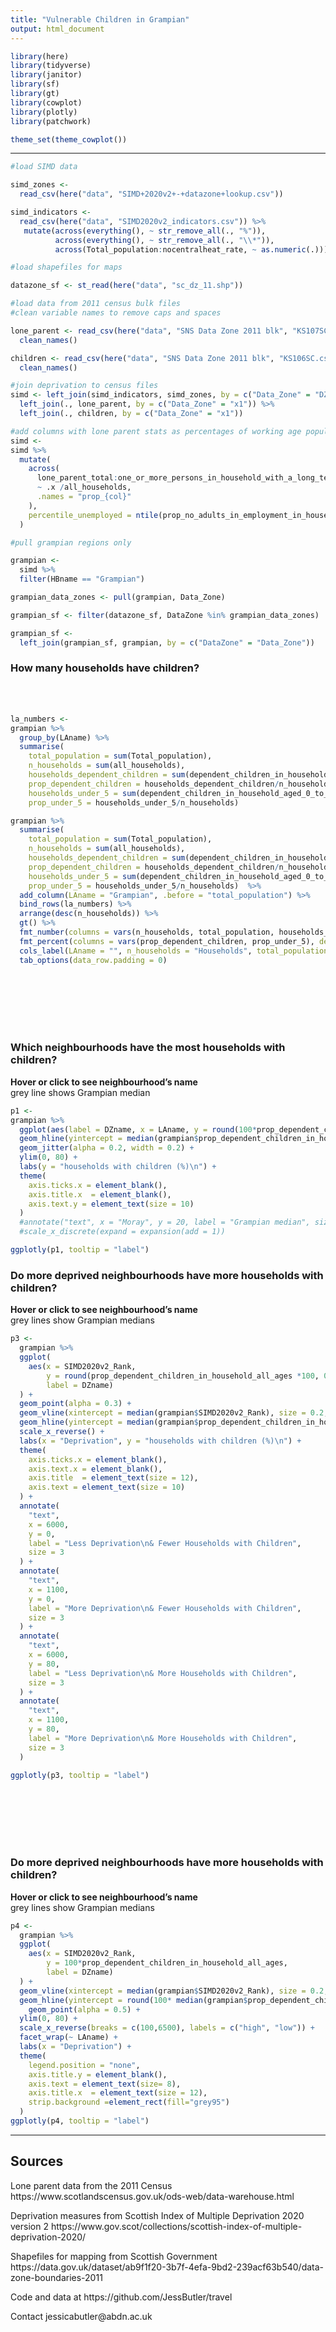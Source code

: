 ```yaml
---
title: "Vulnerable Children in Grampian"
output: html_document
---
```


```r
library(here)
library(tidyverse)
library(janitor)
library(sf)
library(gt)
library(cowplot)
library(plotly)
library(patchwork)

theme_set(theme_cowplot())
```
 

-----

```r
#load SIMD data

simd_zones <- 
  read_csv(here("data", "SIMD+2020v2+-+datazone+lookup.csv")) 

simd_indicators <- 
  read_csv(here("data", "SIMD2020v2_indicators.csv")) %>%
   mutate(across(everything(), ~ str_remove_all(., "%")),
          across(everything(), ~ str_remove_all(., "\\*")),
          across(Total_population:nocentralheat_rate, ~ as.numeric(.)))

#load shapefiles for maps

datazone_sf <- st_read(here("data", "sc_dz_11.shp"))

#load data from 2011 census bulk files
#clean variable names to remove caps and spaces

lone_parent <- read_csv(here("data", "SNS Data Zone 2011 blk", "KS107SC.csv")) %>% 
  clean_names()

children <- read_csv(here("data", "SNS Data Zone 2011 blk", "KS106SC.csv")) %>% 
  clean_names()
```

```r
#join deprivation to census files
simd <- left_join(simd_indicators, simd_zones, by = c("Data_Zone" = "DZ")) %>%
  left_join(., lone_parent, by = c("Data_Zone" = "x1")) %>%
  left_join(., children, by = c("Data_Zone" = "x1"))

#add columns with lone parent stats as percentages of working age population
simd <-
simd %>%
  mutate(
    across(
      lone_parent_total:one_or_more_persons_in_household_with_a_long_term_health_problem_or_disability_no_dependent_children,
      ~ .x /all_households,
      .names = "prop_{col}"
    ),
    percentile_unemployed = ntile(prop_no_adults_in_employment_in_household_with_dependent_children, 100)
  )
```


```r
#pull grampian regions only

grampian <-
  simd %>%
  filter(HBname == "Grampian") 

grampian_data_zones <- pull(grampian, Data_Zone)
```


```r
grampian_sf <- filter(datazone_sf, DataZone %in% grampian_data_zones)

grampian_sf <-
  left_join(grampian_sf, grampian, by = c("DataZone" = "Data_Zone"))

```


### How many households have children?  
<br></br>
```r
la_numbers <-
grampian %>%
  group_by(LAname) %>%
  summarise(
    total_population = sum(Total_population),
    n_households = sum(all_households),
    households_dependent_children = sum(dependent_children_in_household_all_ages),
    prop_dependent_children = households_dependent_children/n_households,
    households_under_5 = sum(dependent_children_in_household_aged_0_to_4),
    prop_under_5 = households_under_5/n_households) 

grampian %>%
  summarise(
    total_population = sum(Total_population),
    n_households = sum(all_households),
    households_dependent_children = sum(dependent_children_in_household_all_ages),
    prop_dependent_children = households_dependent_children/n_households,
    households_under_5 = sum(dependent_children_in_household_aged_0_to_4),
    prop_under_5 = households_under_5/n_households)  %>%
  add_column(LAname = "Grampian", .before = "total_population") %>%
  bind_rows(la_numbers) %>%
  arrange(desc(n_households)) %>%
  gt() %>%
  fmt_number(columns = vars(n_households, total_population, households_dependent_children, households_under_5), decimals = 0) %>%
  fmt_percent(columns = vars(prop_dependent_children, prop_under_5), decimals = 0) %>%
  cols_label(LAname = "", n_households = "Households", total_population = "Population", households_dependent_children = "Households with dependent children", households_under_5 = "Households with children under 5", prop_dependent_children = "", prop_under_5 = "") %>%
  tab_options(data_row.padding = 0)

```
<br></br>  
<br></br>  

### Which neighbourhoods have the most households with children?
**Hover or click to see neighbourhood's name**  
grey line shows Grampian median
```r
p1 <-
grampian %>%
  ggplot(aes(label = DZname, x = LAname, y = round(100*prop_dependent_children_in_household_all_ages, 0))) +
  geom_hline(yintercept = median(grampian$prop_dependent_children_in_household_all_ages)*100, color = "gray80", size = 0.2) +
  geom_jitter(alpha = 0.2, width = 0.2) +
  ylim(0, 80) +
  labs(y = "households with children (%)\n") +
  theme(
    axis.ticks.x = element_blank(),
    axis.title.x  = element_blank(),
    axis.text.y = element_text(size = 10)
  )
  #annotate("text", x = "Moray", y = 20, label = "Grampian median", size = 3, vjust = -2, hjust = -0.7)+
  #scale_x_discrete(expand = expansion(add = 1))

ggplotly(p1, tooltip = "label")
```


### Do more deprived neighbourhoods have more households with children?
**Hover or click to see neighbourhood's name**  
grey lines show Grampian medians
```r
p3 <-
  grampian %>%
  ggplot(
    aes(x = SIMD2020v2_Rank,
        y = round(prop_dependent_children_in_household_all_ages *100, 0),
        label = DZname)
  ) +
  geom_point(alpha = 0.3) +
  geom_vline(xintercept = median(grampian$SIMD2020v2_Rank), size = 0.2, color = "grey70") +
  geom_hline(yintercept = median(grampian$prop_dependent_children_in_household_all_ages*100), size = 0.2, color = "grey70") +
  scale_x_reverse() +
  labs(x = "Deprivation", y = "households with children (%)\n") +
  theme(
    axis.ticks.x = element_blank(),
    axis.text.x = element_blank(),
    axis.title  = element_text(size = 12),
    axis.text = element_text(size = 10)
  ) +
  annotate(
    "text",
    x = 6000,
    y = 0,
    label = "Less Deprivation\n& Fewer Households with Children",
    size = 3
  ) +
  annotate(
    "text",
    x = 1100,
    y = 0,
    label = "More Deprivation\n& Fewer Households with Children",
    size = 3
  ) +
  annotate(
    "text",
    x = 6000,
    y = 80,
    label = "Less Deprivation\n& More Households with Children",
    size = 3
  ) +
  annotate(
    "text",
    x = 1100,
    y = 80,
    label = "More Deprivation\n& More Households with Children",
    size = 3
  )

ggplotly(p3, tooltip = "label")
```
<br></br>  
<br></br>  
  
### Do more deprived neighbourhoods have more households with children?
**Hover or click to see neighbourhood's name**  
grey lines show Grampian medians
```r
p4 <-
  grampian %>%
  ggplot(
    aes(x = SIMD2020v2_Rank,
        y = 100*prop_dependent_children_in_household_all_ages,
        label = DZname)
  ) +
  geom_vline(xintercept = median(grampian$SIMD2020v2_Rank), size = 0.2, color = "gray") +
  geom_hline(yintercept = round(100* median(grampian$prop_dependent_children_in_household_all_ages), 0), size = 0.2, color = "gray") +
    geom_point(alpha = 0.5) +
  ylim(0, 80) +
  scale_x_reverse(breaks = c(100,6500), labels = c("high", "low")) +
  facet_wrap(~ LAname) +
  labs(x = "Deprivation") +
  theme(
    legend.position = "none",
    axis.title.y = element_blank(),
    axis.text = element_text(size= 8),
    axis.title.x  = element_text(size = 12),
    strip.background =element_rect(fill="grey95")
  )
ggplotly(p4, tooltip = "label")
```


-----
## Sources  

Lone parent data from the 2011 Census 
https://www.scotlandscensus.gov.uk/ods-web/data-warehouse.html

Deprivation measures from Scottish Index of Multiple Deprivation 2020 version 2 
https://www.gov.scot/collections/scottish-index-of-multiple-deprivation-2020/

Shapefiles for mapping from Scottish Government
https://data.gov.uk/dataset/ab9f1f20-3b7f-4efa-9bd2-239acf63b540/data-zone-boundaries-2011

Code and data at https://github.com/JessButler/travel

Contact jessicabutler@abdn.ac.uk


